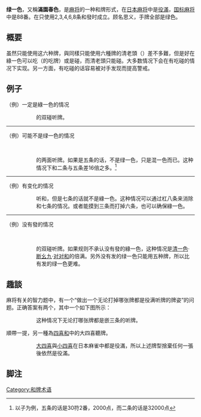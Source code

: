 {{noteTA
|G1=MA}}
'''绿一色'''，又稱'''滿園春色'''，是[[麻将|麻将]]的一种和牌形式，在[[日本麻将|日本麻将]]中是[[役滿|役滿]]，[[国标麻将|国标麻将]]中是88番。在只使用2,3,4,6,8条和發时成立。顾名思义，手牌全部是绿色。

== 概要 ==
虽然只能使用{{牌画|二索}}{{牌画|三索}}{{牌画|四索}}{{牌画|六索}}{{牌画|八索}}{{牌画|發}}这六种牌，與同樣只能使用六種牌的清老頭（{{牌画|一萬}}{{牌画|九萬}}{{牌画|一筒}}{{牌画|九筒}}{{牌画|一索}}{{牌画|九索}}）差不多難，但是好在綠一色可以吃（{{牌画|二索}}{{牌画|三索}}{{牌画|四索}}的吃牌）或是碰，而清老頭只能碰。大多数情况下会在有吃碰的情况下实现。另一方面，有吃碰的话容易被对手发现而提高警戒。

== 例子 ==
（例）一定是綠一色的情况
: {{牌画|二索}}{{牌画|二索}}{{牌画|三索}}{{牌画|三索}}{{牌画|四索}}{{牌画|四索}}{{牌画|六索}}{{牌画|六索}}{{牌画|發}}{{牌画|發}}{{牌画|八索}}{{牌画|八索}}{{牌画|八索|横}}
:: {{牌画|六索}}{{牌画|發}}的双碰听牌。
----

（例）可能不是绿一色的情况
: {{牌画|三索}}{{牌画|四索}}{{牌画|八索}}{{牌画|八索}}{{牌画|八索}}{{牌画|發}}{{牌画|發}}   {{牌画|四索|横}}{{牌画|二索}}{{牌画|三索}}   {{牌画|六索|横}}{{牌画|六索}}{{牌画|六索}}
:: {{牌画|二索}}{{牌画|五索}}的两面听牌。如果是五条的话，不是绿一色，只是混一色而已。这种情况下和二条与五条差16倍之多。<ref>以子为例，五条的话是30符2番，2000点，而二条的话是32000点</ref>
----

（例）有变化的情况
: {{牌画|發}}{{牌画|發}}{{牌画|發}}{{牌画|二索}}{{牌画|二索}}{{牌画|三索}}{{牌画|三索}}{{牌画|四索}}{{牌画|四索}}{{牌画|六索}}{{牌画|八索}}{{牌画|八索}}{{牌画|八索}}

:: 听{{牌画|六索}}和{{牌画|七索}}，但是七条的话就不是綠一色。这种情况可以通过杠八条来消除和七条的情况。或者能摸到三条而打掉六条，也可以确保綠一色。
----

（例）没有發的情况
: {{牌画|二索}}{{牌画|二索}}{{牌画|六索}}{{牌画|六索}}   {{牌画|四索}}{{牌画|四索}}{{牌画|四索|横}}
;  {{牌画|三索}}{{牌画|三索|横}}{{牌画|三索}}   {{牌画|八索|横}}{{牌画|八索}}{{牌画|八索}}
:: {{牌画|二索}}{{牌画|六索}}的双碰听牌。如果规则不承认没有發的綠一色，这种情况是[[清一色|清一色]]·[[断幺九|断幺九]]·[[对对和|对对和]]的倍满。另外没有发的绿一色只能用五种牌，所以比有发的绿一色更难。

== 趣談 ==
麻将有关的智力题中，有一个“做出一个无论打掉哪张牌都是役满听牌的牌姿”的问题。正确答案有两个，其中一个如下图所示：
: {{牌画|二索}}{{牌画|二索}}{{牌画|二索}}{{牌画|二索}}{{牌画|四索}}{{牌画|四索}}{{牌画|四索}}{{牌画|四索}}{{牌画|八索}}{{牌画|八索}}{{牌画|八索}}{{牌画|發}}{{牌画|發}}{{牌画|發}}
:: 这种情况下无论打哪张牌都是嵌三条的听牌。
順帶一提，另一種為[[四喜和|四喜和]]中的大四喜聽牌。
: {{牌画|四萬}}{{牌画|五萬}}{{牌画|東}}{{牌画|東}}{{牌画|東}}{{牌画|南}}{{牌画|南}}{{牌画|南}}{{牌画|西}}{{牌画|西}}{{牌画|西}}{{牌画|北}}{{牌画|北}}{{牌画|北}}
:: [[四喜和#大四喜|大四喜]]與[[四喜和#小四喜|小四喜]]在日本麻雀中都是役滿，所以上述牌型捨棄任何一張後依然是役滿。

==脚注==
<references />

{{日本麻将}}

[[Category:和牌术语|Category:和牌术语]]